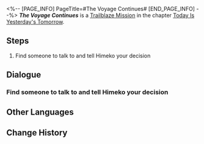 <%-- [PAGE_INFO]
PageTitle=#The Voyage Continues#
[END_PAGE_INFO] --%>
{{Stub|Dialogue, characters, and location(s)}}
{{Mission Infobox
|id            = 1000501
|title         = 
|image         = Mission The Voyage Continues.png
|type          = Trailblaze
|event_name    = 
|chapter       = Today Is Yesterday's Tomorrow
|requirements  = [[Trailblaze Mission]] ''[[The Voyage Continues]]'' completed
|summary       = <!--official mission summary from Fate's Atlas-->
|characters    = <!--characters that appear in this mission-->
|startLocation = <!--location as it intially appears on the mission screen-->
|world         = <!--i.e. Penacony-->
|area          = <!--i.e. A Child's Dream-->
|prev          = 
|next          = The Voyage Continues
|exp           = 
|credits       = 
|stellarJade   = 
|other         = 
}}
'''''The Voyage Continues''''' is a [[Trailblaze Mission]] in the chapter [[Today Is Yesterday's Tomorrow]].

==Steps==
# Find someone to talk to and tell Himeko your decision

<!--
==Gameplay Notes==

--><!--
==Trial Character==

-->
==Dialogue==
{{Stub Dialogue}}
===Find someone to talk to and tell Himeko your decision===
{{Mission Description|type=trailblaze|location=<!--to be added-->|These words resurface in your mind once more. "When you have a chance to make a choice, make one that you know you won't regret."<br />You haven't made up your mind yet, or could it be that you have. However, you're just not sure if anyone else shares your point of view...<br />It's alright. You can hide it deep in your heart and listen to what others think...<br />Is it possible that you all think the same?}}
{{Dialogue Start}}
:{{tx}}
{{Dialogue End}}

==Other Languages==
{{Other Languages
|en   = The Voyage Continues
|zhs  = 旅途正在继续
|zht  = 旅途正在繼續
|ja   = 旅は続く
|ko   = 계속되는 여정
|es   = La travesía continúa
|fr   = Le voyage continue
|ru   = Путешествие продолжается
|th   = การเดินทางกำลังดำเนินต่อไป
|vi   = Hành Trình Đang Tiếp Diễn
|de   = Die Reise geht weiter
|id   = Perjalanan Sedang Berlanjut
|pt   = A Viagem Continua
}}

==Change History==
{{Change History|1.0}}
